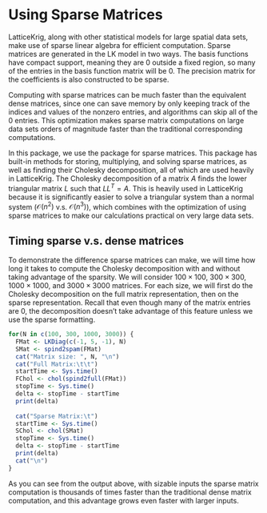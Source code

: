 # Using Sparse Matrices

LatticeKrig, along with other statistical models for large spatial data sets, make use of sparse linear algebra for efficient computation. Sparse matrices are generated in the LK model in two ways. The basis functions have compact support, meaning they are 0 outside a fixed region, so many of the entries in the basis function matrix will be 0. The precision matrix for the coefficients is also constructed to be sparse.  

Computing with sparse matrices can be much faster than the equivalent dense matrices, since one can save memory by only keeping track of the indices and values of the nonzero entries, and algorithms can skip all of the 0 entries. This optimization makes sparse matrix computations on large data sets orders of magnitude faster than the traditional corresponding computations.

In this package, we use the \ttt{spam} package for sparse matrices. This package has built-in methods for storing, multiplying, and solving sparse matrices, as well as finding their Cholesky decomposition, all of which are used heavily in LatticeKrig. The Cholesky decomposition of a matrix $A$ finds the lower triangular matrix $L$ such that $L L^T = A$. This is heavily used in LatticeKrig because it is significantly easier to solve a triangular system than a normal system ($\mathcal O(n^2)$ v.s. $\mathcal O(n^3)$), which combines with the optimization of using sparse matrices to make our calculations practical on very large data sets. 

## Timing sparse v.s. dense matrices

To demonstrate the difference sparse matrices can make, we will time how long it takes to compute the Cholesky decomposition with and without taking advantage of the sparsity. We will consider $100 \times 100$, $300 \times 300$, $1000 \times 1000$, and $3000 \times 3000$ matrices. For each size, we will first do the Cholesky decomposition on the full matrix representation, then on the sparse representation. Recall that even though many of the matrix entries are 0, the decomposition doesn't take advantage of this feature unless we use the sparse formatting.
```r
for(N in c(100, 300, 1000, 3000)) {
  FMat <- LKDiag(c(-1, 5, -1), N)
  SMat <- spind2spam(FMat)
  cat("Matrix size: ", N, "\n")
  cat("Full Matrix:\t\t")
  startTime <- Sys.time()
  FChol <- chol(spind2full(FMat))
  stopTime <- Sys.time()
  delta <- stopTime - startTime
  print(delta)
  
  cat("Sparse Matrix:\t")
  startTime <- Sys.time()
  SChol <- chol(SMat)
  stopTime <- Sys.time()
  delta <- stopTime - startTime
  print(delta)
  cat("\n")
}
```

As you can see from the output above, with sizable inputs the sparse matrix computation is thousands of times faster than the traditional dense matrix computation, and this advantage grows even faster with larger inputs.